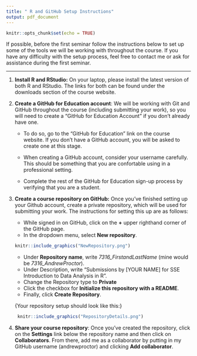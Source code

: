 ```yaml
---
title: " R and GitHub Setup Instructions"
output: pdf_document
---
```


```r
knitr::opts_chunk$set(echo = TRUE)
```

If possible, before the first seminar follow the instructions below to set up 
some of the tools we will be working with throughout the course.  If you have any 
difficulty with the setup process, feel free to contact me or ask for assistance 
during the first seminar.

---

1.  **Install R and RStudio:** On your laptop, please install the latest version 
of both R and RStudio.  The links for both can be found 
under the downloads section of the course website. 

2.  **Create a GitHub for Education account**: We will be working with Git and 
GitHub throughout the course (including submitting your work), so you will need 
to create a "GitHub for Education Account" if you don't already have one. 

    + To do so, go to the "GitHub for Education" link on the course website. If you 
    don't have a GitHub account, you will be asked to create one at this 
    stage.
    
    + When creating a GitHub account, consider your username 
    carefully. This should be something that you are confortable using in a 
    professional setting.
    
    + Complete the rest of the GitHub for Education sign-up process by verifying 
    that you are a student.

3. **Create a course repository on GitHub:** Once you've finished setting up your 
Github account, create a private repository, which will be used for submitting 
your work. The instructions for setting this up are as follows:

    + While signed in on GitHub, click on the **+** upper righthand corner of the 
    GitHub page.
    + In the dropdown menu, select **New repository**.
    
    ```r
    knitr::include_graphics("NewRepository.png")
    ```
    
    + Under **Repository name**, write *7316_FirstandLastName* 
    (mine would be *7316_AndrewProctor*).
    + Under Description, write "Submissions by [YOUR NAME] for SSE Introduction 
    to Data Analysis in R".
    + Change the Repository type to **Private**
    + Click the checkbox for **Initialize this repository with a README**.
    + Finally, click **Create Repository**.
   
   \newpage
  \hspace{1.5cm} {\footnotesize Your repository setup should look like this:}
   \vspace{-0.5em}
```r
    knitr::include_graphics("RepositoryDetails.png")
```

4.  **Share your course repository**: Once you've created the repository, 
click on the **Settings** link below the repository name and then click on 
**Collaborators**.  From there, add me as a collaborator by putting in my 
GitHub username (andrewproctor) and clicking **Add collaborator**.